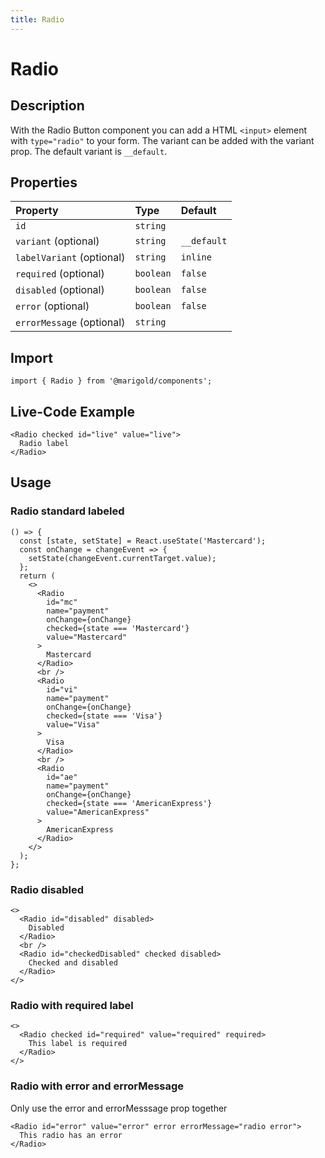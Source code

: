 ```yaml
---
title: Radio
---
```


# Radio

## Description

With the Radio Button component you can add a HTML `<input>` element with `type="radio"` to your form.
The variant can be added with the variant prop. The default variant is `__default`.

## Properties

| Property                  | Type      | Default     |
| :------------------------ | :-------- | :---------- |
| `id`                      | `string`  |             |
| `variant` (optional)      | `string`  | `__default` |
| `labelVariant` (optional) | `string`  | `inline`    |
| `required` (optional)     | `boolean` | `false`     |
| `disabled` (optional)     | `boolean` | `false`     |
| `error` (optional)        | `boolean` | `false`     |
| `errorMessage` (optional) | `string`  |             |

## Import

```tsx onlyCode
import { Radio } from '@marigold/components';
```

## Live-Code Example

```tsx expandCode
<Radio checked id="live" value="live">
  Radio label
</Radio>
```

## Usage

### Radio standard labeled

```tsx
() => {
  const [state, setState] = React.useState('Mastercard');
  const onChange = changeEvent => {
    setState(changeEvent.currentTarget.value);
  };
  return (
    <>
      <Radio
        id="mc"
        name="payment"
        onChange={onChange}
        checked={state === 'Mastercard'}
        value="Mastercard"
      >
        Mastercard
      </Radio>
      <br />
      <Radio
        id="vi"
        name="payment"
        onChange={onChange}
        checked={state === 'Visa'}
        value="Visa"
      >
        Visa
      </Radio>
      <br />
      <Radio
        id="ae"
        name="payment"
        onChange={onChange}
        checked={state === 'AmericanExpress'}
        value="AmericanExpress"
      >
        AmericanExpress
      </Radio>
    </>
  );
};
```

### Radio disabled

```tsx
<>
  <Radio id="disabled" disabled>
    Disabled
  </Radio>
  <br />
  <Radio id="checkedDisabled" checked disabled>
    Checked and disabled
  </Radio>
</>
```

### Radio with required label

```tsx
<>
  <Radio checked id="required" value="required" required>
    This label is required
  </Radio>
</>
```

### Radio with error and errorMessage

Only use the error and errorMesssage prop together

```tsx
<Radio id="error" value="error" error errorMessage="radio error">
  This radio has an error
</Radio>
```
